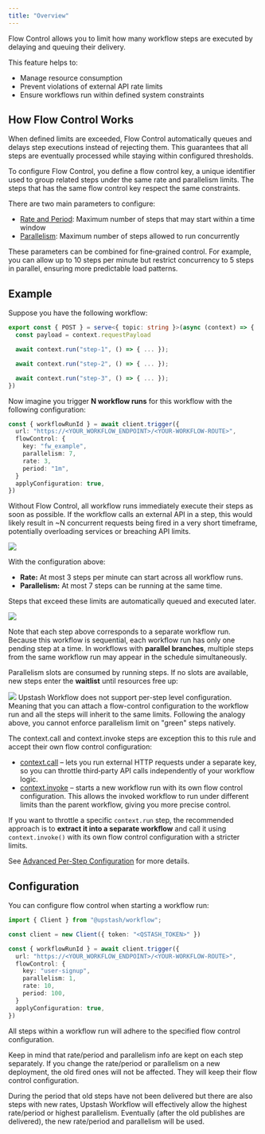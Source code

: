 ```yaml
---
title: "Overview"
---
```


Flow Control allows you to limit how many workflow steps are executed by delaying and queuing their delivery.

This feature helps to:
- Manage resource consumption
- Prevent violations of external API rate limits
- Ensure workflows run within defined system constraints

## How Flow Control Works

When defined limits are exceeded, Flow Control automatically queues and delays step executions instead of rejecting them.
This guarantees that all steps are eventually processed while staying within configured thresholds.

To configure Flow Control, you define a flow control key, a unique identifier used to group related steps under the same rate and parallelism limits.
The steps that has the same flow control key respect the same constraints.

There are two main parameters to configure:

- [Rate and Period](/workflow/features/flow-control/rate-period): Maximum number of steps that may start within a time window
- [Parallelism](/workflow/features/flow-control/parallelism): Maximum number of steps allowed to run concurrently

These parameters can be combined for fine‑grained control.
For example, you can allow up to 10 steps per minute but restrict concurrency
to 5 steps in parallel, ensuring more predictable load patterns.

## Example

Suppose you have the following workflow:

```typescript
export const { POST } = serve<{ topic: string }>(async (context) => {
  const payload = context.requestPayload

  await context.run("step-1", () => { ... });

  await context.run("step-2", () => { ... });

  await context.run("step-3", () => { ... });
})
```

Now imagine you trigger **N workflow runs** for this workflow with the following configuration:

```typescript
const { workflowRunId } = await client.trigger({
  url: "https://<YOUR_WORKFLOW_ENDPOINT>/<YOUR-WORKFLOW-ROUTE>",
  flowControl: {
    key: "fw_example",
    parallelism: 7,
    rate: 3,
    period: "1m",
  }
  applyConfiguration: true,
})
```

Without Flow Control, all workflow runs immediately execute their steps as soon as possible.
If the workflow calls an external API in a step, this would likely result in ~N concurrent requests being fired in a very short timeframe, potentially overloading services or breaching API limits.

<Frame caption="Workflow simplified by step types">
  <img src="/img/workflow/flow_control_ex_3.png" />
</Frame>

With the configuration above:
- **Rate:** At most 3 steps per minute can start across all workflow runs.
- **Parallelism:** At most 7 steps can be running at the same time.

Steps that exceed these limits are automatically queued and executed later.

<Frame caption="Steps are enqueued for execution">
  <img src="/img/workflow/flow_control_ex_2.png" />
</Frame>

Note that each step above corresponds to a separate workflow run.
Because this workflow is sequential, each workflow run has only one pending step at a time.
In workflows with **parallel branches**, multiple steps from the same workflow run may appear in the schedule simultaneously.

Parallelism slots are consumed by running steps.
If no slots are available, new steps enter the **waitlist** until resources free up:

<Frame caption="Parallelism waitlist for the flow-control">
  <img src="/img/workflow/flow_control_ex_1.png" />
</Frame>

<Note>
Upstash Workflow does not support per-step level configuration. Meaning that you can attach a flow-control configuration
to the workflow run and all the steps will inherit to the same limits.
Following the analogy above, you cannot enforce parallelism limit on "green" steps natively.

The context.call and context.invoke steps are exception this to this rule and accept their own flow control configuration:

- [context.call](/workflow/basics/context/call) – lets you run external HTTP requests under a separate key, so you can throttle third‑party API calls independently of your workflow logic.
- [context.invoke](/workflow/basics/context/invoke) – starts a new workflow run with its own flow control configuration. This allows the invoked workflow to run under different limits than the parent workflow, giving you more precise control.

If you want to throttle a specific `context.run` step, the recommended approach is to **extract it into a separate workflow** and call it using `context.invoke()` with its own flow control configuration with a stricter limits.

See [Advanced Per-Step Configuration](/workflow/howto/configure/per-step-configuration) for more details.
</Note>


## Configuration

You can configure flow control when starting a workflow run:

```typescript Configure Retry Attempt Count
import { Client } from "@upstash/workflow";

const client = new Client({ token: "<QSTASH_TOKEN>" })

const { workflowRunId } = await client.trigger({
  url: "https://<YOUR_WORKFLOW_ENDPOINT>/<YOUR-WORKFLOW-ROUTE>",
  flowControl: {
    key: "user-signup",
    parallelism: 1,
    rate: 10,
    period: 100,
  }
  applyConfiguration: true,
})
```

All steps within a workflow run will adhere to the specified flow control configuration.

<Warning>
Keep in mind that rate/period and parallelism info are kept on each step separately.
If you change the rate/period or parallelism on a new deployment, the old fired ones will not be affected.
They will keep their flow control configuration.

During the period that old steps have not been delivered but there are also steps with new rates, Upstash Workflow will effectively allow the highest rate/period or highest parallelism. Eventually (after the old publishes are delivered), the new rate/period and parallelism will be used.
</Warning>
